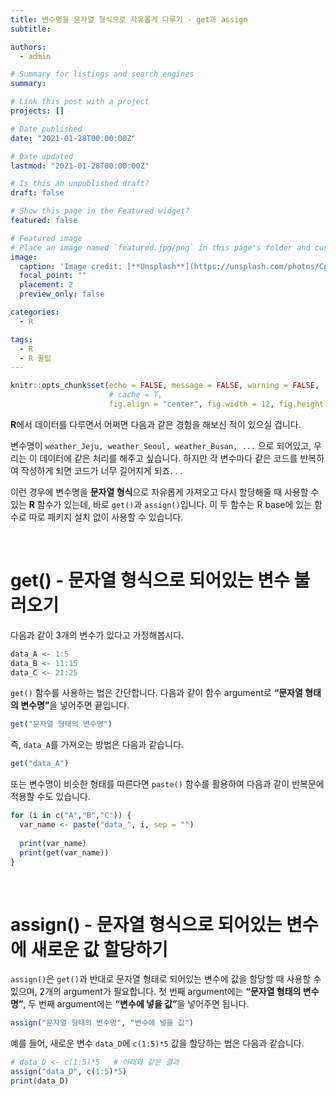```yaml
---
title: 변수명을 문자열 형식으로 자유롭게 다루기 - get과 assign
subtitle:

authors:
  - admin

# Summary for listings and search engines
summary: 

# Link this post with a project
projects: []

# Date published
date: "2021-01-28T00:00:00Z"

# Date updated
lastmod: "2021-01-28T00:00:00Z"

# Is this an unpublished draft?
draft: false

# Show this page in the Featured widget?
featured: false

# Featured image
# Place an image named `featured.jpg/png` in this page's folder and customize its options here.
image:
  caption: 'Image credit: [**Unsplash**](https://unsplash.com/photos/CpkOjOcXdUY)'
  focal_point: ""
  placement: 2
  preview_only: false

categories:
  - R

tags:
  - R
  - R 꿀팁
---
```



```r
knitr::opts_chunk$set(echo = FALSE, message = FALSE, warning = FALSE, 
                      # cache = T,
                      fig.align = "center", fig.width = 12, fig.height = 6)
```

**R**에서 데이터를 다루면서 어쩌면 다음과 같은 경험을 해보신 적이 있으실 겁니다.

변수명이 `weather_Jeju, weather_Seoul, weather_Busan, ...` 으로 되어있고, 우리는 이 데이터에 같은 처리를 해주고 싶습니다.
하지만 각 변수마다 같은 코드를 반복하여 작성하게 되면 코드가 너무 길어지게 되죠. . .

이런 경우에 변수명을 **문자열 형식**으로 자유롭게 가져오고 다시 할당해줄 때 사용할 수 있는 **R** 함수가 있는데, 바로 `get()`과 `assign()`입니다. 이 두 함수는 R base에 있는 함수로 따로 패키지 설치 없이 사용할 수 있습니다.

<br>

# get() - 문자열 형식으로 되어있는 변수 불러오기

다음과 같이 3개의 변수가 있다고 가정해봅시다.

```r
data_A <- 1:5
data_B <- 11:15
data_C <- 21:25
```

`get()` 함수를 사용하는 법은 간단합니다.
다음과 같이 함수 argument로 **"문자열 형태의 변수명"**을 넣어주면 끝입니다.
```r
get("문자열 형태의 변수명")
```

즉, `data_A`를 가져오는 방법은 다음과 같습니다.
```r
get("data_A")
```

또는 변수명이 비슷한 형태를 따른다면 `paste()` 함수를 활용하여 다음과 같이 반복문에 적용할 수도 있습니다.
```r
for (i in c("A","B","C")) {
  var_name <- paste("data_", i, sep = "")
  
  print(var_name)
  print(get(var_name))
}
```

<br>

# assign() - 문자열 형식으로 되어있는 변수에 새로운 값 할당하기

`assign()`은 `get()`과 반대로 문자열 형태로 되어있는 변수에 값을 할당할 때 사용할 수 있으며, 2개의 argument가 필요합니다.
첫 번째 argument에는 **"문자열 형태의 변수명"**, 두 번째 argument에는 **"변수에 넣을 값"**을 넣어주면 됩니다.
```r
assign("문자열 형태의 변수명", "변수에 넣을 값")
```

예를 들어, 새로운 변수 `data_D`에 `c(1:5)*5` 값을 할당하는 법은 다음과 같습니다.
```r
# data_D <- c(1:5)*5   # 아래와 같은 결과
assign("data_D", c(1:5)*5)
print(data_D)
```

